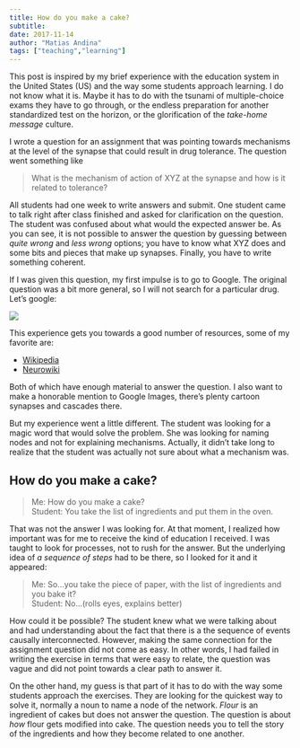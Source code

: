 ```yaml
---
title: How do you make a cake?
subtitle: 
date: 2017-11-14
author: "Matias Andina"
tags: ["teaching","learning"]
---
```


This post is inspired by my brief experience with the education system in the United States (US) and the way some students approach learning. I do not know what it is. Maybe it has to do with the tsunami of multiple-choice exams they have to go through, or the endless preparation for another standardized test on the horizon, or the glorification of the *take-home message* culture.  

I wrote a question for an assignment that was pointing towards mechanisms at the level of the synapse that could result in drug tolerance. The question went something like 

> What is the mechanism of action of XYZ at the synapse and how is it related to tolerance?

All students had one week to write answers and submit. One student came to talk right after class finished and asked for clarification on the question. The student was confused about what would the expected answer be. As you can see, it is not possible to answer the question by guessing between *quite wrong* and *less wrong* options; you have to know what XYZ does and some bits and pieces that make up synapses. Finally, you have to write something coherent.   

If I was given this question, my first impulse is to go to Google. The original question was a bit more general, so I will not search for a particular drug. Let's google:

![](/img/Google_Tolerance_Mechanisms.JPG)


This experience gets you towards a good number of resources, some of my favorite are:

* [Wikipedia](https://en.wikipedia.org/wiki/Drug_tolerance)
* [Neurowiki](http://neurowiki2013.wikidot.com/individual:tolerance)

Both of which have enough material to answer the question. I also want to make a honorable mention to Google Images, there's plenty cartoon synapses and cascades there.  

But my experience went a little different. The student was looking for a magic word that would solve the problem. She was looking for naming nodes and not for explaining mechanisms. Actually, it didn't take long to realize that the student was actually not sure about what a mechanism was.


## How do you make a cake?

> Me: How do you make a cake?  
> Student: You take the list of ingredients and put them in the oven.  

That was not the answer I was looking for. At that moment, I realized how important was for me to receive the kind of education I received. I was taught to look for processes, not to rush for the answer. But the underlying idea of *a sequence of steps* had to be there, so I looked for it and it appeared:

> Me: So...you take the piece of paper, with the list of ingredients and you bake it?  
> Student: No...(rolls eyes, explains better)

How could it be possible? The student knew what we were talking about and had understanding about the fact that there is a the sequence of events causally interconnected. However, making the same connection for the assignment question did not come as easy. In other words, I had failed in writing the exercise in terms that were easy to relate, the question was vague and did not point towards a clear path to answer it.  

On the other hand, my guess is that part of it has to do with the way some students approach the exercises. They are looking for the quickest way to solve it, normally a noun to name a node of the network. *Flour* is an ingredient of cakes but does not answer the question. The question is about *how* flour gets modified into cake. The question needs you to tell the story of the ingredients and how they become related to one another.  

